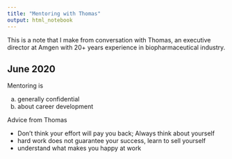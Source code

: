 ---
title: "Mentoring with Thomas"
output: html_notebook
---


This is a note that I make from conversation with Thomas, an executive director 
at Amgen with 20+ years experience in biopharmaceutical industry.

## June 2020
  Mentoring is
  
  a. generally confidential
  b. about career development
  
  Advice from Thomas
  
  + Don't think your effort will pay you back; Always think about yourself
  + hard work does not guarantee your success, learn to sell yourself
  + understand what makes you happy at work